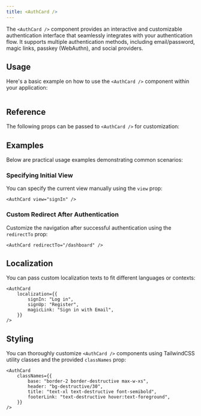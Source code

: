 ```yaml
---
title: <AuthCard />
---
```


The `<AuthCard />` component provides an interactive and customizable authentication interface that seamlessly integrates with your authentication flow. It supports multiple authentication methods, including email/password, magic links, passkey (WebAuthn), and social providers.

## Usage

Here's a basic example on how to use the `<AuthCard />` component within your application:

```tsx file=./examples/auth-card/auth-page.example.tsx
```

## Reference

The following props can be passed to `<AuthCard />` for customization:

<AutoTypeTable path="../src/components/auth/auth-card.tsx" name="AuthCardProps" />

## Examples

Below are practical usage examples demonstrating common scenarios:

### Specifying Initial View

You can specify the current view manually using the `view` prop:

```tsx
<AuthCard view="signIn" />
```

### Custom Redirect After Authentication

Customize the navigation after successful authentication using the `redirectTo` prop:

```tsx
<AuthCard redirectTo="/dashboard" />
```

## Localization

You can pass custom localization texts to fit different languages or contexts:

```tsx
<AuthCard
    localization={{
        signIn: "Log in",
        signUp: "Register",
        magicLink: "Sign in with Email",
    }}
/>
```

## Styling

You can thoroughly customize `<AuthCard />` components using TailwindCSS utility classes and the provided `classNames` prop:

```tsx
<AuthCard
    classNames={{
        base: "border-2 border-destructive max-w-xs",
        header: "bg-destructive/30",
        title: "text-xl text-destructive font-semibold",
        footerLink: "text-destructive hover:text-foreground",
    }}
/>
```